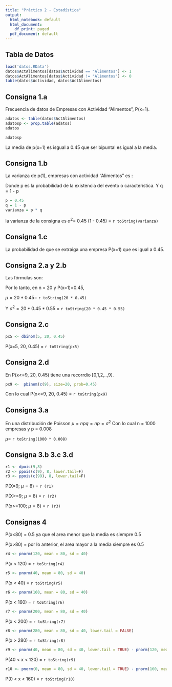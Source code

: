 ```yaml
---
title: "Práctico 2 - Estadística"
output:
  html_notebook: default
  html_document:
    df_print: paged
  pdf_document: default
---
```


## Tabla de Datos
```r
load('datos.RData')
datos$ActAlimentos[datos$Actividad == "Alimentos"] <- 1
datos$ActAlimentos[datos$Actividad != "Alimentos"] <- 0
table(datos$Actividad, datos$ActAlimentos)

```

## Consigna 1.a

Frecuencia de datos de Empresas con Actividad "Alimentos", P(x=1).


```r
adatos <- table(datos$ActAlimentos)
adatosp <- prop.table(adatos)
adatos
```

```r
adatosp
```

La media de p(x=1) es isgual a 0.45 que ser bipuntal es igual a la media.

## Consigna 1.b

La varianza de p(1), empresas con actividad "Alimentos" es :
\begin{equation*}
\sigma ^{2} = p . q\end{equation*}

Donde p es la probabilidad de la existencia del evento o característica. Y q = 1 - p

```r
p = 0.45
q = 1 - p
varianza = p * q
```

la varianza de la consigna es $\sigma ^ 2$= 0.45 (1 - 0.45) = `r toString(varianza)`

## Consigna 1.c

La probabilidad de que se extraiga una empresa P(x=1) que es igual a 0.45.

## Consigna 2.a y 2.b

Las fórmulas son:

\begin{equation*}
\mu = n . p \\
\sigma ^{2} = n.p.q
\end{equation*}

Por lo tanto, en n = 20 y P(x=1)=0.45, 

$\mu = 20 * 0.45 =$ `r toString(20 * 0.45)`

Y $\sigma ^ 2 = 20 * 0.45 * 0.55$ = `r toString(20 * 0.45 * 0.55)`

## Consigna 2.c

```r
px5 <- dbinom(5, 20, 0.45)
```


P(x=5, 20, 0.45) =  `r toString(px5)`

## Consigna 2.d

En P(x<=9, 20, 0.45) tiene una recorrdio [0,1,2,..,9].

```r
px9 <-  pbinom(c(9), size=20, prob=0.45)

```


Con lo cual P(x<=9, 20, 0.45) = `r toString(px9)`

## Consigna 3.a

En una distribución de Poisson $\mu = n p q = n p=\sigma^2$ 
Con lo cual n = 1000 empresas y p = 0.008

$\mu =$ `r toString(1000 * 0.008)`

## Consigna 3.b 3.c 3.d

```r
r1 <- dpois(9,8)
r2 <- ppois(c(9), 8, lower.tail=F)
r3 <- ppois(c(99), 8, lower.tail=F)
```


P(X=9; $\mu=8$) = `r (r1)`

P(X>=9; $\mu=8$) = `r (r2)`

P(x>=100; $\mu=8$) = `r (r3)`

## Consignas 4

P(x<80) =  0.5 ya que el area menor que la media es siempre 0.5

P(x>80) = por lo anterior, el area mayor a la media siempre es 0.5

```r
r4 <- pnorm(120, mean = 80, sd = 40)
```


P(x < 120) =  `r toString(r4)`

```r
r5 <- pnorm(40, mean = 80, sd = 40)

```

P(x < 40) = `r toString(r5)`

```r
r6 <- pnorm(160, mean = 80, sd = 40)

```

P(x < 160) = `r toString(r6)`


```r
r7 <- pnorm(200, mean = 80, sd = 40)

```

P(x < 200) = `r toString(r7)`

```r
r8 <- pnorm(280, mean = 80, sd = 40, lower.tail = FALSE)

```

P(x > 280) = `r toString(r8)`

```r
r9 <- pnorm(40, mean = 80, sd = 40, lower.tail = TRUE) - pnorm(120, mean = 80, sd = 40, lower.tail = TRUE) 

```

P(40 < x < 120) = `r toString(r9)`

```r
r10 <- pnorm(0, mean = 80, sd = 40, lower.tail = TRUE) - pnorm(160, mean = 80, sd = 40, lower.tail = TRUE) 

```

P(0 < x < 160) = `r toString(r10)`
